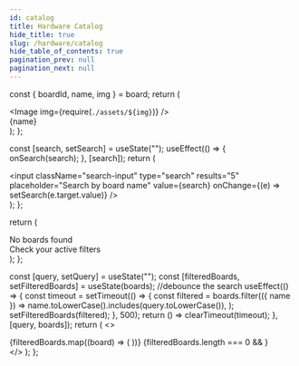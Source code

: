 ```yaml
---
id: catalog
title: Hardware Catalog
hide_title: true
slug: /hardware/catalog
hide_table_of_contents: true
pagination_prev: null 
pagination_next: null
---
```



  const { boardId, name, img } = board;
  return (
    <div className="board-card">
      <div className="board-card-image">
        <Image img={require(`./assets/${img}`)} />
      </div>
      <div className="board-card-footer">{name}</div>
    </div>
  );
};

  const [search, setSearch] = useState("");
  useEffect(() => {
    onSearch(search);
  }, [search]);
  return (
    <div className="search-input-group">
      <span className="search-icon">
        <FontAwesomeIcon icon={faSearch} />
      </span>
      <input
        className="search-input"
        type="search"
        results="5"
        placeholder="Search by board name"
        value={search}
        onChange={(e) => setSearch(e.target.value)}
      />
    </div>
  );
};

  return (
    <div className="empty">
      <span className="empty-icon">
        <FontAwesomeIcon icon={faSearchMinus} />
      </span>
      <div className="empty-text">No boards found</div>
      <div className="empty-detail">Check your active filters</div>
    </div>
  );
};

  const [query, setQuery] = useState("");
  const [filteredBoards, setFilteredBoards] = useState(boards);
  //debounce the search
  useEffect(() => {
    const timeout = setTimeout(() => {
      const filtered = boards.filter(({ name }) =>
        name.toLowerCase().includes(query.toLowerCase()),
      );
      setFilteredBoards(filtered);
    }, 500);
    return () => clearTimeout(timeout);
  }, [query, boards]);
  return (
    <>
      <SearchInput boards={boards} onSearch={setQuery} />
      <div className="board-list">
        {filteredBoards.map((board) => (
          <Board key={board.boardId} board={board} />
        ))}
        {filteredBoards.length === 0 && <Empty />}
      </div>
    </>
  );
};

<BoardList boards={boards} />
